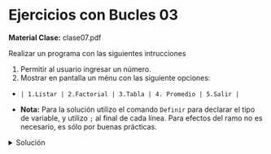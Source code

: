 
# Ejercicios con Bucles 03
**Material Clase:** <ExternalLink href="/ti3v11/docs/clase07.pdf">clase07.pdf</ExternalLink>

Realizar un programa con las siguientes intrucciones

1. Permitir al usuario ingresar un número.
2. Mostrar en pantalla un ménu con las siguiente opciones:
  - `| 1.Listar | 2.Factorial | 3.Tabla | 4. Promedio | 5.Salir |`


- **Nota:** Para la solución utilizo el comando `Definir` para declarar el tipo de variable, y utilizo `;` al final de cada línea. Para efectos del ramo no es necesario, es sólo por buenas prácticas. 

<details>
	<summary>Solución</summary>
```js
Algoritmo sin_titulo
	Definir op Como Entero;
	Definir i Como Entero;
	Definir num Como Entero;
	Definir fact Como Entero;
	Definir tabla Como Entero;
	Definir nota Como Real;
	Definir sumNota Como Real;
	Definir promedio Como Real;
	
	Escribir Sin Saltar "Ingresar un número: ";
	Leer num;
	op = 1; //valor aleatorio distinto de 5, para entrar en bucle
	Mientras op != 5 Hacer
		Escribir "-----------------------------------------------------------------------";
		Escribir "Menu: 1.Listar | 2.Factorial | 3.Tabla | 4.Promedio | 5.Salir";
		Escribir "-----------------------------------------------------------------------";
		Escribir Sin Saltar "Seleccionar una opcion: ";
		Leer op;
		Si op == 1 Entonces
			Escribir "------";
			Escribir "Listar";
			Escribir "------";
			i = 0;
			Mientras i <= num Hacer
				Escribir i;
				i = i + 1;
			FinMientras
		FinSi
		Si op == 2 Entonces
			Escribir "---------";
			Escribir "Factorial";
			Escribir "---------";
			i = 1;
			fact = 1;
			Mientras i <= num Hacer
				fact = fact * i;
				i = i + 1;
			FinMientras
			Escribir "El factorial de ", num, " es: ", fact;
		FinSi
		Si op == 3 Entonces
			Escribir "-----";
			Escribir "Tabla";
			Escribir "-----";
			i = 1;
			Mientras i <= 10 Hacer
				tabla = i * num;
				Escribir num, " * " , i, " = ", tabla;
				i = i + 1;
			FinMientras
		FinSi
		Si op == 4 Entonces
			Escribir "--------------";
			Escribir "Promedio Notas";
			Escribir "--------------";
			i = 1;
			sumNota = 0;
			Mientras i <= num Hacer
				Escribir Sin Saltar "Ingrese nota ", i, ": ";
				Leer nota;
				sumNota = sumNota + nota;
				i = i+1;
			FinMientras 
			promedio = sumNota / num;
			Escribir "promedio es: ", promedio;
		FinSi
		Si op == 5 Entonces
			Escribir "Salir";
		FinSi
	FinMientras
FinAlgoritmo
```
</details>
